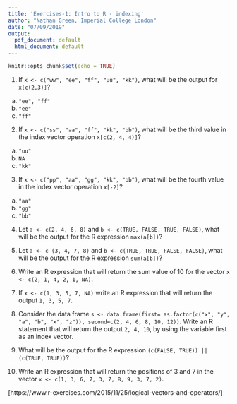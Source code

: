```yaml
---
title: 'Exercises-1: Intro to R - indexing'
author: "Nathan Green, Imperial College London"
date: "07/09/2019"
output:
  pdf_document: default
  html_document: default
---
```


```r
knitr::opts_chunk$set(echo = TRUE)
```


1.
If `x <- c("ww", "ee", "ff", "uu", "kk")`, what will be the output for `x[c(2,3)]`?

a. `"ee", "ff"`
b. `"ee"`
c. `"ff"`

2.
If `x <- c("ss", "aa", "ff", "kk", "bb")`, what will be the third value in the index vector operation `x[c(2, 4, 4)]`?

a. `"uu"`
b. `NA`
c. `"kk"`

3.
If `x <- c("pp", "aa", "gg", "kk", "bb")`, what will be the fourth value in the index vector operation `x[-2]`?

a. `"aa"`
b. `"gg"`
c. `"bb"`

4.
Let `a <- c(2, 4, 6, 8)` and `b <- c(TRUE, FALSE, TRUE, FALSE)`, what will be the output for the R expression `max(a[b])`?

5.
Let `a <- c (3, 4, 7, 8)` and `b <- c(TRUE, TRUE, FALSE, FALSE)`, what will be the output for the R expression `sum(a[b])`?

6.
Write an R expression that will return the sum value of 10 for the vector `x <- c(2, 1, 4, 2, 1, NA)`.

7.
If `x <- c(1, 3, 5, 7, NA)` write an R expression that will return the output `1, 3, 5, 7`.

8.
Consider the data frame `s <- data.frame(first= as.factor(c("x", "y", "a", "b", "x", "z")), second=c(2, 4, 6, 8, 10, 12))`.
Write an R statement that will return the output `2, 4, 10`, by using the variable first as an index vector.

9.
What will be the output for the R expression `(c(FALSE, TRUE)) || (c(TRUE, TRUE))`?

10.
Write an R expression that will return the positions of 3 and 7 in the vector `x <- c(1, 3, 6, 7, 3, 7, 8, 9, 3, 7, 2)`.



[https://www.r-exercises.com/2015/11/25/logical-vectors-and-operators/]